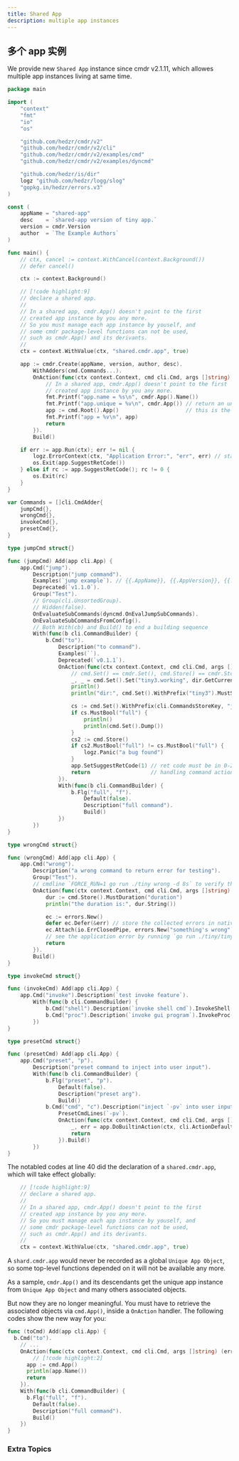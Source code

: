 ```yaml
---
title: Shared App
description: multiple app instances
---
```


## 多个 app 实例

We provide new `Shared App` instance since cmdr v2.1.11, which allowes multiple app instances living at same time.

```go title="examples/shared/main.go"
package main

import (
	"context"
	"fmt"
	"io"
	"os"

	"github.com/hedzr/cmdr/v2"
	"github.com/hedzr/cmdr/v2/cli"
	"github.com/hedzr/cmdr/v2/examples/cmd"
	"github.com/hedzr/cmdr/v2/examples/dyncmd"

	"github.com/hedzr/is/dir"
	logz "github.com/hedzr/logg/slog"
	"gopkg.in/hedzr/errors.v3"
)

const (
	appName = "shared-app"
	desc    = `shared-app version of tiny app.`
	version = cmdr.Version
	author  = `The Example Authors`
)

func main() {
	// ctx, cancel := context.WithCancel(context.Background())
	// defer cancel()

	ctx := context.Background()

	// [!code highlight:9]
	// declare a shared app.
	//
	// In a shared app, cmdr.App() doesn't point to the first
	// created app instance by you any more.
	// So you must manage each app instance by youself, and
	// some cmdr package-level functions can not be used,
	// such as cmdr.App() and its derivants.
	//
	ctx = context.WithValue(ctx, "shared.cmdr.app", true)

	app := cmdr.Create(appName, version, author, desc).
		WithAdders(cmd.Commands...).
		OnAction(func(ctx context.Context, cmd cli.Cmd, args []string) (err error) {
			// In a shared app, cmdr.App() doesn't point to the first
			// created app instance by you any more.
			fmt.Printf("app.name = %s\n", cmdr.App().Name())
			fmt.Printf("app.unique = %v\n", cmdr.App()) // return an uncertain app object
			app := cmd.Root().App()                     // this is the real app object associate with current RootCommand
			fmt.Printf("app = %v\n", app)
			return
		}).
		Build()

	if err := app.Run(ctx); err != nil {
		logz.ErrorContext(ctx, "Application Error:", "err", err) // stacktrace if in debug mode/build
		os.Exit(app.SuggestRetCode())
	} else if rc := app.SuggestRetCode(); rc != 0 {
		os.Exit(rc)
	}
}

var Commands = []cli.CmdAdder{
	jumpCmd{},
	wrongCmd{},
	invokeCmd{},
	presetCmd{},
}

type jumpCmd struct{}

func (jumpCmd) Add(app cli.App) {
	app.Cmd("jump").
		Description("jump command").
		Examples(`jump example`). // {{.AppName}}, {{.AppVersion}}, {{.DadCommands}}, {{.Commands}}, ...
		Deprecated(`v1.1.0`).
		Group("Test").
		// Group(cli.UnsortedGroup).
		// Hidden(false).
		OnEvaluateSubCommands(dyncmd.OnEvalJumpSubCommands).
		OnEvaluateSubCommandsFromConfig().
		// Both With(cb) and Build() to end a building sequence
		With(func(b cli.CommandBuilder) {
			b.Cmd("to").
				Description("to command").
				Examples(``).
				Deprecated(`v0.1.1`).
				OnAction(func(ctx context.Context, cmd cli.Cmd, args []string) (err error) {
					// cmd.Set() == cmdr.Set(), cmd.Store() == cmdr.Store(cmd.GetDottedPath())
					_, _ = cmd.Set().Set("tiny3.working", dir.GetCurrentDir())
					println()
					println("dir:", cmd.Set().WithPrefix("tiny3").MustString("working"))

					cs := cmd.Set().WithPrefix(cli.CommandsStoreKey, "jump.to")
					if cs.MustBool("full") {
						println()
						println(cmd.Set().Dump())
					}
					cs2 := cmd.Store()
					if cs2.MustBool("full") != cs.MustBool("full") {
						logz.Panic("a bug found")
					}
					app.SetSuggestRetCode(1) // ret code must be in 0-255
					return                   // handling command action here
				}).
				With(func(b cli.CommandBuilder) {
					b.Flg("full", "f").
						Default(false).
						Description("full command").
						Build()
				})
		})
}

type wrongCmd struct{}

func (wrongCmd) Add(app cli.App) {
	app.Cmd("wrong").
		Description("a wrong command to return error for testing").
		Group("Test").
		// cmdline `FORCE_RUN=1 go run ./tiny wrong -d 8s` to verify this command to see the returned application error.
		OnAction(func(ctx context.Context, cmd cli.Cmd, args []string) (err error) {
			dur := cmd.Store().MustDuration("duration")
			println("the duration is:", dur.String())

			ec := errors.New()
			defer ec.Defer(&err) // store the collected errors in native err and return it
			ec.Attach(io.ErrClosedPipe, errors.New("something's wrong"), os.ErrPermission)
			// see the application error by running `go run ./tiny/tiny/main.go wrong`.
			return
		}).
		Build()
}

type invokeCmd struct{}

func (invokeCmd) Add(app cli.App) {
	app.Cmd("invoke").Description(`test invoke feature`).
		With(func(b cli.CommandBuilder) {
			b.Cmd("shell").Description(`invoke shell cmd`).InvokeShell(`ls -la`).UseShell("/bin/bash").OnAction(nil).Build()
			b.Cmd("proc").Description(`invoke gui program`).InvokeProc(`say "hello, world!"`).OnAction(nil).Build()
		})
}

type presetCmd struct{}

func (presetCmd) Add(app cli.App) {
	app.Cmd("preset", "p").
		Description("preset command to inject into user input").
		With(func(b cli.CommandBuilder) {
			b.Flg("preset", "p").
				Default(false).
				Description("preset arg").
				Build()
			b.Cmd("cmd", "c").Description("inject `-pv` into user input cmdline").
				PresetCmdLines(`-pv`).
				OnAction(func(ctx context.Context, cmd cli.Cmd, args []string) (err error) {
					_, err = app.DoBuiltinAction(ctx, cli.ActionDefault)
					return
				}).Build()
		})
}
```

The notabled codes at line 40 did the declaration of a `shared.cmdr.app`, which will take effect globally:

```go
	// [!code highlight:9]
	// declare a shared app.
	//
	// In a shared app, cmdr.App() doesn't point to the first
	// created app instance by you any more.
	// So you must manage each app instance by youself, and
	// some cmdr package-level functions can not be used,
	// such as cmdr.App() and its derivants.
	//
	ctx = context.WithValue(ctx, "shared.cmdr.app", true)
```

A `shard.cmdr.app` would never be recorded as a global `Unique App Object`, so some top-level functions depended on it will not be available any more.

As a sample, `cmdr.App()` and its descendants get the unique app instance from `Unique App Object` and many others associated objects.

But now they are no longer meaningful. You must have to retrieve the associated objects via `cmd.App()`, inside a `OnAction` handler. The following codes show the new way for you:

```go
func (toCmd) Add(app cli.App) {
  b.Cmd("to").
    // ...
    OnAction(func(ctx context.Context, cmd cli.Cmd, args []string) (err error) {
	    // [!code highlight:2]
      app := cmd.App()
      println(app.Name())
      return
    }).
    With(func(b cli.CommandBuilder) {
      b.Flg("full", "f").
        Default(false).
        Description("full command").
        Build()
    })
}
```

### Extra Topics

<Cards>
  <Card title="With Options" href="../g71-with-options" />
  <Card title="Package Level Functions" href="../g70-package-level-functions" />
</Cards>
